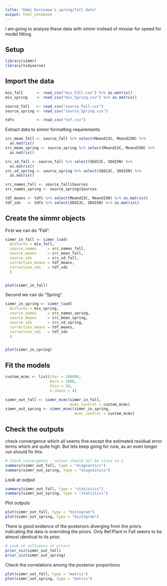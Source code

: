 ```yaml
---
title: "Emmi Kurosawa's spring/fall data"
output: html_notebook
---
```



I am going to analyse these data with simmr instead of mixsiar for speed for model fitting.

## Setup

```r
library(simmr)
library(tidyverse)
```

## Import the data

```r

mix_fall      <- read_csv("mix_Fall.csv") %>% as.matrix()
mix_spring    <- read_csv("mix_Spring.csv") %>% as.matrix()

source_fall   <- read_csv("source_Fall.csv")
source_spring <- read_csv("source_Spring.csv")

tdfs          <- read_csv("tef.csv")

```

Extract data to simmr formatting requirements

```r
src_mean_fall <- source_fall %>% select(Meand13C, Meand15N) %>%
  as.matrix()
src_mean_spring <- source_spring %>% select(Meand13C, Meand15N) %>%
  as.matrix()

src_sd_fall <- source_fall %>% select(SDd13C, SDd15N) %>%
  as.matrix()
src_sd_spring <- source_spring %>% select(SDd13C, SDd15N) %>%
  as.matrix()

src_names_fall <- source_fall$Sources
src_names_spring <- source_spring$Sources

tdf_means <- tdfs %>% select(Meand13C, Meand15N) %>% as.matrix()
tdf_sds   <- tdfs %>% select(SDd13C, SDd15N) %>% as.matrix()

```


## Create the simmr objects

First we can do "Fall".

```r

simmr_in_fall <- simmr_load(
  mixtures = mix_fall,
  source_names     = src_names_fall,
  source_means     = src_mean_fall,
  source_sds       = src_sd_fall,
  correction_means = tdf_means,
  correction_sds   = tdf_sds
  )


plot(simmr_in_fall)
```
Second we can do "Spring".

```r


simmr_in_spring <- simmr_load(
  mixtures = mix_spring,
  source_names     = src_names_spring,
  source_means     = src_mean_spring,
  source_sds       = src_sd_spring,
  correction_means = tdf_means,
  correction_sds   = tdf_sds
  )


plot(simmr_in_spring)
```

## Fit the models

```r

custom_mcmc <- list(iter = 100000, 
                    burn = 1000, 
                    thin = 10, 
                    n.chain = 4)

simmr_out_fall <- simmr_mcmc(simmr_in_fall, 
                             mcmc_control = custom_mcmc)
simmr_out_spring <- simmr_mcmc(simmr_in_spring, 
                               mcmc_control = custom_mcmc)


```

## Check the outputs

check convergence which all seems fine except the estimated residual error terms which are quite high. But lets keep going for now, as an even longer run should fix this. 

```r
# Check convergence - values should all be close to 1
summary(simmr_out_fall, type = "diagnostics")
summary(simmr_out_spring, type = "diagnostics")

```

Look at output


```r
summary(simmr_out_fall, type = "statistics")
summary(simmr_out_spring, type = "statistics")
```

Plot outputs
```r
plot(simmr_out_fall, type = "histogram")
plot(simmr_out_spring, type = "histogram")
```


There is good evidence of the posteriors diverging from the priors indicating the data is overriding the priors. Only Ref.Plant in Fall seems to be almost identical to its prior. 

```r
# Look at influence of priors
prior_viz(simmr_out_fall)
prior_viz(simmr_out_spring)

```
Check the correlations among the posterior proportions

```r
plot(simmr_out_fall, type = "matrix")
plot(simmr_out_spring, type = "matrix")

```







